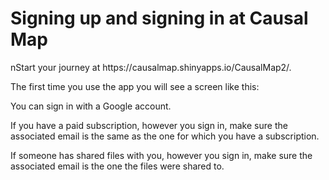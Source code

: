 # Signing up and signing in at Causal Map

nStart your journey at https://causalmap.shinyapps.io/CausalMap2/.

The first time you use the app you will see a screen like this:



You can sign in with a Google account.

If you have a paid subscription, however you sign in, make sure the associated email is the same as the one for which you have a subscription. 

If someone has shared files with you, however you sign in, make sure the associated email is the one the files were shared to. 

